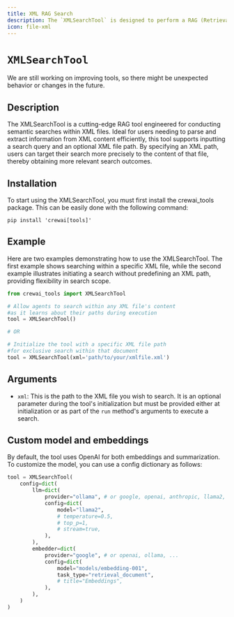 ```yaml
---
title: XML RAG Search
description: The `XMLSearchTool` is designed to perform a RAG (Retrieval-Augmented Generation) search within the content of a XML file.
icon: file-xml
---
```


# `XMLSearchTool`

<Note>
    We are still working on improving tools, so there might be unexpected behavior or changes in the future.
</Note>

## Description

The XMLSearchTool is a cutting-edge RAG tool engineered for conducting semantic searches within XML files. 
Ideal for users needing to parse and extract information from XML content efficiently, this tool supports inputting a search query and an optional XML file path. 
By specifying an XML path, users can target their search more precisely to the content of that file, thereby obtaining more relevant search outcomes.

## Installation

To start using the XMLSearchTool, you must first install the crewai_tools package. This can be easily done with the following command:

```shell
pip install 'crewai[tools]'
```

## Example

Here are two examples demonstrating how to use the XMLSearchTool. 
The first example shows searching within a specific XML file, while the second example illustrates initiating a search without predefining an XML path, providing flexibility in search scope.

```python Code
from crewai_tools import XMLSearchTool

# Allow agents to search within any XML file's content 
#as it learns about their paths during execution
tool = XMLSearchTool()

# OR

# Initialize the tool with a specific XML file path 
#for exclusive search within that document
tool = XMLSearchTool(xml='path/to/your/xmlfile.xml')
```

## Arguments

- `xml`: This is the path to the XML file you wish to search. 
It is an optional parameter during the tool's initialization but must be provided either at initialization or as part of the `run` method's arguments to execute a search.

## Custom model and embeddings

By default, the tool uses OpenAI for both embeddings and summarization. To customize the model, you can use a config dictionary as follows:

```python Code  
tool = XMLSearchTool(
    config=dict(
        llm=dict(
            provider="ollama", # or google, openai, anthropic, llama2, ...
            config=dict(
                model="llama2",
                # temperature=0.5,
                # top_p=1,
                # stream=true,
            ),
        ),
        embedder=dict(
            provider="google", # or openai, ollama, ...
            config=dict(
                model="models/embedding-001",
                task_type="retrieval_document",
                # title="Embeddings",
            ),
        ),
    )
)
```
